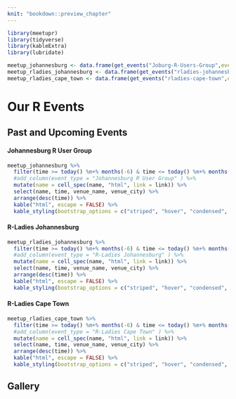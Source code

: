 ```yaml
---
knit: "bookdown::preview_chapter"
---
```


```r
library(meetupr)
library(tidyverse)
library(kableExtra)
library(lubridate)

meetup_johannesburg <- data.frame(get_events("Joburg-R-Users-Group",event_status = c("past", "upcoming")))
meetup_rladies_johannesburg <- data.frame(get_events("rladies-johannesburg",event_status = c("past", "upcoming")))
meetup_rladies_cape_town <- data.frame(get_events("rladies-cape-town",event_status = c("past", "upcoming")))
```

# Our R Events

## Past and Upcoming Events

#### Johannesburg R User Group

```r
meetup_johannesburg %>% 
  filter(time >= today() %m+% months(-6) & time <= today() %m+% months(6) ) %>%
  #add_column(event_type = "Johannesburg R User Group" ) %>%
  mutate(name = cell_spec(name, "html", link = link)) %>% 
  select(name, time, venue_name, venue_city) %>%
  arrange(desc(time)) %>% 
  kable("html", escape = FALSE) %>%
  kable_styling(bootstrap_options = c("striped", "hover", "condensed", "responsive"))
```

#### R-Ladies Johannesburg
```r
meetup_rladies_johannesburg %>% 
  filter(time >= today() %m+% months(-6) & time <= today() %m+% months(6) ) %>% 
  #add_column(event_type = "R-Ladies Johannesburg" ) %>%
  mutate(name = cell_spec(name, "html", link = link)) %>% 
  select(name, time, venue_name, venue_city) %>% 
  arrange(desc(time)) %>% 
  kable("html", escape = FALSE) %>%
  kable_styling(bootstrap_options = c("striped", "hover", "condensed", "responsive"))
```

#### R-Ladies Cape Town
```r
meetup_rladies_cape_town %>% 
  filter(time >= today() %m+% months(-6) & time <= today() %m+% months(6) ) %>% 
  #add_column(event_type = "R-Ladies Cape Town" ) %>% 
  mutate(name = cell_spec(name, "html", link = link)) %>% 
  select(name, time, venue_name, venue_city) %>% 
  arrange(desc(time)) %>% 
  kable("html", escape = FALSE) %>%
  kable_styling(bootstrap_options = c("striped", "hover", "condensed", "responsive"))
```

## Gallery
